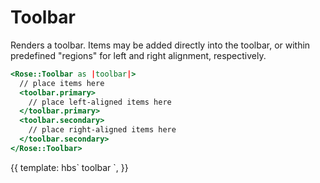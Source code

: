 
<Meta title="Rose/Toolbar" component="Toolbar" />

# Toolbar

Renders a toolbar. Items may be added directly into the toolbar, or within
predefined "regions" for left and right alignment, respectively.

```handlebars
<Rose::Toolbar as |toolbar|>
  // place items here
  <toolbar.primary>
    // place left-aligned items here
  </toolbar.primary>
  <toolbar.secondary>
    // place right-aligned items here
  </toolbar.secondary>
</Rose::Toolbar>
```

<Preview>
  <Story name="Toolbar">
    {{
      template: hbs`
    <Rose::Toolbar as |toolbar|>
    toolbar
     </Rose::Toolbar>
    `,
    }}
  </Story>
</Preview>
